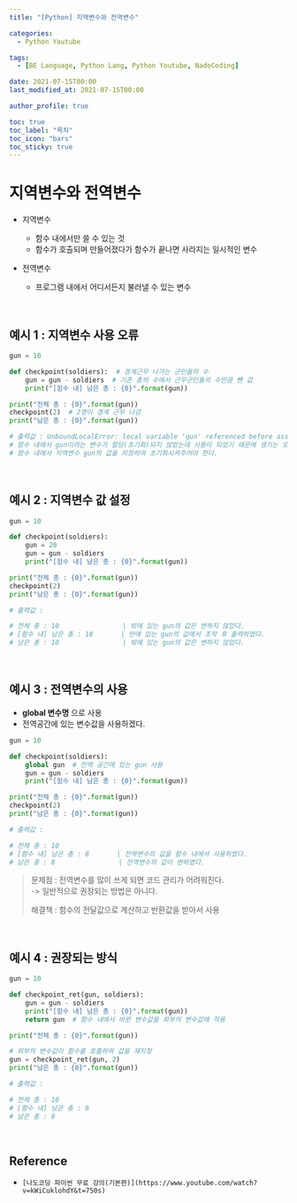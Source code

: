 ```yaml
---
title: "[Python] 지역변수와 전역변수"

categories:
  - Python Youtube

tags:
  - [BE Language, Python Lang, Python Youtube, NadoCoding]

date: 2021-07-15T00:00
last_modified_at: 2021-07-15T00:00

author_profile: true

toc: true
toc_label: "목차"
toc_icon: "bars"
toc_sticky: true
---
```


# 지역변수와 전역변수

- 지역변수

  - 함수 내에서만 쓸 수 있는 것
  - 함수가 호출되며 만들어졌다가 함수가 끝나면 사라지는 일시적인 변수

- 전역변수
  - 프로그램 내에서 어디서든지 불러낼 수 있는 변수

<br />

## 예시 1 : 지역변수 사용 오류

```python
gun = 10

def checkpoint(soldiers):  # 경계근무 나가는 군인들의 수
    gun = gun - soldiers  # 기존 총의 수에서 근무군인들의 수만큼 뺀 값
    print("[함수 내] 남은 총 : {0}".format(gun))

print("전체 총 : {0}".format(gun))
checkpoint(2)  # 2명이 경계 근무 나감
print("남은 총 : {0}".format(gun))
```

```python
# 출력값 : UnboundLocalError: local variable 'gun' referenced before assignment
# 함수 내에서 gun이라는 변수가 할당(초기화)되지 않았는데 사용이 되었기 때문에 생기는 오류
# 함수 내에서 지역변수 gun의 값을 지정하여 초기화시켜주어야 한다.
```

<br />

## 예시 2 : 지역변수 값 설정

```python
gun = 10

def checkpoint(soldiers):
    gun = 20
    gun = gun - soldiers
    print("[함수 내] 남은 총 : {0}".format(gun))

print("전체 총 : {0}".format(gun))
checkpoint(2)
print("남은 총 : {0}".format(gun))
```

```python
# 출력값 :

# 전체 총 : 10                | 밖에 있는 gun의 값은 변하지 않았다.
# [함수 내] 남은 총 : 18       | 안에 있는 gun의 값에서 조작 후 출력하였다.
# 남은 총 : 10                | 밖에 있는 gun의 값은 변하지 않았다.
```

<br />

## 예시 3 : 전역변수의 사용

- **global 변수명** 으로 사용
- 전역공간에 있는 변수값을 사용하겠다.

```python
gun = 10

def checkpoint(soldiers):
    global gun  # 전역 공간에 있는 gun 사용
    gun = gun - soldiers
    print("[함수 내] 남은 총 : {0}".format(gun))

print("전체 총 : {0}".format(gun))
checkpoint(2)
print("남은 총 : {0}".format(gun))
```

```python
# 출력값 :

# 전체 총 : 10
# [함수 내] 남은 총 : 8       | 전역변수의 값을 함수 내에서 사용하였다.
# 남은 총 : 8                | 전역변수의 값이 변하였다.
```

> 문제점 : 전역변수를 많이 쓰게 되면 코드 관리가 어려워진다.  
> -> 일반적으로 권장되는 방법은 아니다.
>
> 해결책 : 함수의 전달값으로 계산하고 반환값을 받아서 사용

<br />

## 예시 4 : 권장되는 방식

```python
gun = 10

def checkpoint_ret(gun, soldiers):
    gun = gun - soldiers
    print("[함수 내] 남은 총 : {0}".format(gun))
    return gun  # 함수 내에서 바뀐 변수값을 외부의 변수값에 적용

print("전체 총 : {0}".format(gun))

# 외부의 변수값이 함수를 호출하여 값을 재지정
gun = checkpoint_ret(gun, 2)
print("남은 총 : {0}".format(gun))
```

```python
# 출력값 :

# 전체 총 : 10
# [함수 내] 남은 총 : 8
# 남은 총 : 8
```

<br />

## Reference

- `[나도코딩 파이썬 무료 강의(기본편)](https://www.youtube.com/watch?v=kWiCuklohdY&t=750s)`
